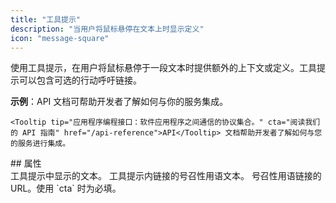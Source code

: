 ```yaml
---
title: "工具提示"
description: "当用户将鼠标悬停在文本上时显示定义"
icon: "message-square"
---
```


使用工具提示，在用户将鼠标悬停于一段文本时提供额外的上下文或定义。工具提示可以包含可选的行动呼吁链接。

**示例**：<Tooltip tip="Application Programming Interface: a set of protocols for software applications to communicate." cta="阅读我们的 API 指南" href="/zh/api-reference">API</Tooltip> 文档可帮助开发者了解如何与你的服务集成。

```mdx Tooltip example wrap
<Tooltip tip="应用程序编程接口：软件应用程序之间通信的协议集合。" cta="阅读我们的 API 指南" href="/api-reference">API</Tooltip> 文档帮助开发者了解如何与您的服务进行集成。
```

<div id="properties">
  ## 属性
</div>

<ResponseField name="tip" type="string" required>
  工具提示中显示的文本。
</ResponseField>

<ResponseField name="cta" type="string">
  工具提示内链接的号召性用语文本。
</ResponseField>

<ResponseField name="href" type="string">
  号召性用语链接的 URL。使用 `cta` 时为必填。
</ResponseField>
